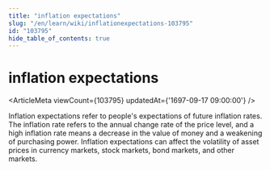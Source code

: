 ```yaml
---
title: "inflation expectations"
slug: "/en/learn/wiki/inflationexpectations-103795"
id: "103795"
hide_table_of_contents: true
---
```



# inflation expectations

<ArticleMeta viewCount={103795} updatedAt={'1697-09-17 09:00:00'} />

Inflation expectations refer to people's expectations of future inflation rates. The inflation rate refers to the annual change rate of the price level, and a high inflation rate means a decrease in the value of money and a weakening of purchasing power. Inflation expectations can affect the volatility of asset prices in currency markets, stock markets, bond markets, and other markets.
